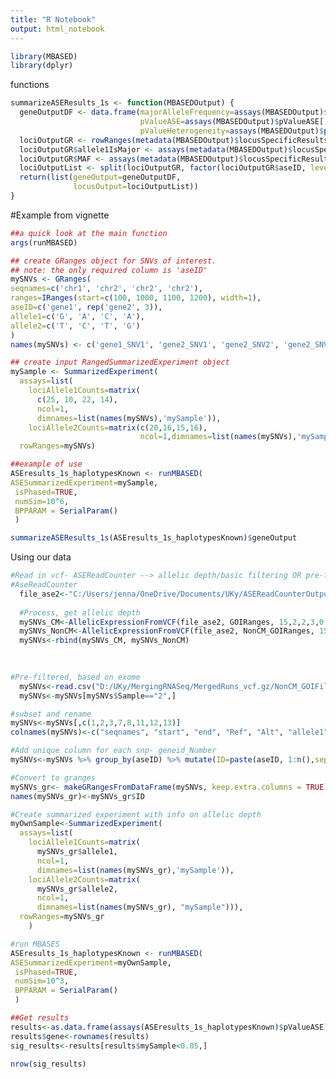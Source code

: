 ---
title: "R Notebook"
output: html_notebook
---

```{r}
library(MBASED)
library(dplyr)
```

functions
```{r}
summarizeASEResults_1s <- function(MBASEDOutput) {
  geneOutputDF <- data.frame(majorAlleleFrequency=assays(MBASEDOutput)$majorAlleleFrequency[,1],
                             pValueASE=assays(MBASEDOutput)$pValueASE[,1],
                             pValueHeterogeneity=assays(MBASEDOutput)$pValueHeterogeneity[,1])
  lociOutputGR <- rowRanges(metadata(MBASEDOutput)$locusSpecificResults)
  lociOutputGR$allele1IsMajor <- assays(metadata(MBASEDOutput)$locusSpecificResults)$allele1IsMajor[,1]
  lociOutputGR$MAF <- assays(metadata(MBASEDOutput)$locusSpecificResults)$MAF[,1]
  lociOutputList <- split(lociOutputGR, factor(lociOutputGR$aseID, levels=unique(lociOutputGR$aseID)))
  return(list(geneOutput=geneOutputDF,
              locusOutput=lociOutputList))
}
```


#Example from vignette
```{r}
##a quick look at the main function
args(runMBASED)

## create GRanges object for SNVs of interest.
## note: the only required column is 'aseID'
mySNVs <- GRanges(
seqnames=c('chr1', 'chr2', 'chr2', 'chr2'),
ranges=IRanges(start=c(100, 1000, 1100, 1200), width=1),
aseID=c('gene1', rep('gene2', 3)),
allele1=c('G', 'A', 'C', 'A'),
allele2=c('T', 'C', 'T', 'G')
)
names(mySNVs) <- c('gene1_SNV1', 'gene2_SNV1', 'gene2_SNV2', 'gene2_SNV3')

## create input RangedSummarizedExperiment object
mySample <- SummarizedExperiment(
  assays=list(
    lociAllele1Counts=matrix(
      c(25, 10, 22, 14),
      ncol=1,
      dimnames=list(names(mySNVs),'mySample')),
    lociAllele2Counts=matrix(c(20,16,15,16),
                             ncol=1,dimnames=list(names(mySNVs),'mySample'))),
  rowRanges=mySNVs)

##example of use
ASEresults_1s_haplotypesKnown <- runMBASED(
ASESummarizedExperiment=mySample,
 isPhased=TRUE,
 numSim=10^6,
 BPPARAM = SerialParam()
 )

summarizeASEResults_1s(ASEresults_1s_haplotypesKnown)$geneOutput
```


Using our data
```{r}
#Read in vcf- ASEReadCounter --> allelic depth/basic filtering OR pre-filtered variants, based on exome
#AseReadCounter
  file_ase2<-"C:/Users/jenna/OneDrive/Documents/UKy/ASEReadCounterOutput_Reformated_Sample2.txt"
  
  #Process, get allelic depth
  mySNVs_CM<-AllelicExpressionFromVCF(file_ase2, GOIRanges, 15,2,2,3,0 ) 
  mySNVs_NonCM<-AllelicExpressionFromVCF(file_ase2, NonCM_GOIRanges, 15,2,2,3,0 ) 
  mySNVs<-rbind(mySNVs_CM, mySNVs_NonCM)
  

  
#Pre-filtered, based on exome
  mySNVs<-read.csv("D:/UKy/MergingRNASeq/MergedRuns_vcf.gz/NonCM_GOIFiltered/MERGED_FinalFilteredVariants_PercentCoverageExome_AllCMVariants.csv",row.names="X")
  mySNVs<-mySNVs[mySNVs$Sample=="2",]

#subset and rename
mySNVs<-mySNVs[,c(1,2,3,7,8,11,12,13)]
colnames(mySNVs)<-c("seqnames", "start", "end", "Ref", "Alt", "allele1", "allele2", "aseID")

#Add unique column for each snp- geneid_Number
mySNVs<-mySNVs %>% group_by(aseID) %>% mutate(ID=paste(aseID, 1:n(),sep="_")) %>% as.data.frame

#Convert to granges
mySNVs_gr<- makeGRangesFromDataFrame(mySNVs, keep.extra.columns = TRUE)
names(mySNVs_gr)<-mySNVs_gr$ID

#Create summarized experiment with info on allelic depth
myOwnSample<-SummarizedExperiment(
  assays=list(
    lociAllele1Counts=matrix(
      mySNVs_gr$allele1,
      ncol=1,
      dimnames=list(names(mySNVs_gr),'mySample')),
    lociAllele2Counts=matrix(
      mySNVs_gr$allele2,
      ncol=1,
      dimnames=list(names(mySNVs_gr), "mySample"))),
  rowRanges=mySNVs_gr
    )

#run MBASES
ASEresults_1s_haplotypesKnown <- runMBASED(
ASESummarizedExperiment=myOwnSample,
 isPhased=TRUE,
 numSim=10^3,
 BPPARAM = SerialParam()
 )

##Get results
results<-as.data.frame(assays(ASEresults_1s_haplotypesKnown)$pValueASE)
results$gene<-rownames(results)
sig_results<-results[results$mySample<0.05,]

nrow(sig_results)

```

